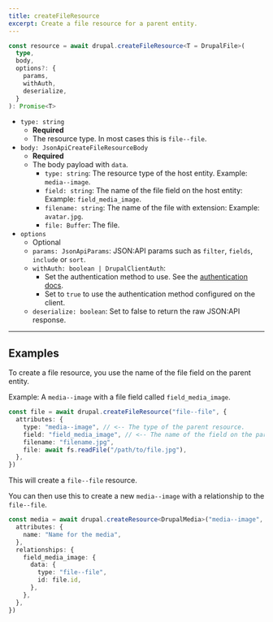 ```yaml
---
title: createFileResource
excerpt: Create a file resource for a parent entity.
---
```


```ts
const resource = await drupal.createFileResource<T = DrupalFile>(
  type,
  body,
  options?: {
    params,
    withAuth,
    deserialize,
  }
): Promise<T>
```

- `type: string`
  - **Required**
  - The resource type. In most cases this is `file--file`.
- `body: JsonApiCreateFileResourceBody`
  - **Required**
  - The body payload with `data`.
    - `type: string`: The resource type of the host entity. Example: `media--image`.
    - `field: string`: The name of the file field on the host entity: Example: `field_media_image`.
    - `filename: string`: The name of the file with extension: Example: `avatar.jpg`.
    - `file: Buffer`: The file.
- `options`
  - Optional
  - `params: JsonApiParams`: JSON:API params such as `filter`, `fields`, `include` or `sort`.
  - `withAuth: boolean | DrupalClientAuth`:
    - Set the authentication method to use. See the [authentication docs](/docs/authentication).
    - Set to `true` to use the authentication method configured on the client.
  - `deserialize: boolean`: Set to false to return the raw JSON:API response.

---

## Examples

To create a file resource, you use the name of the file field on the parent entity.

Example: A `media--image` with a file field called `field_media_image`.

```ts
const file = await drupal.createFileResource("file--file", {
  attributes: {
    type: "media--image", // <-- The type of the parent resource.
    field: "field_media_image", // <-- The name of the field on the parent resource.
    filename: "filename.jpg",
    file: await fs.readFile("/path/to/file.jpg"),
  },
})
```

This will create a `file--file` resource.

You can then use this to create a new `media--image` with a relationship to the `file--file`.

```ts
const media = await drupal.createResource<DrupalMedia>("media--image", {
  attributes: {
    name: "Name for the media",
  },
  relationships: {
    field_media_image: {
      data: {
        type: "file--file",
        id: file.id,
      },
    },
  },
})
```
